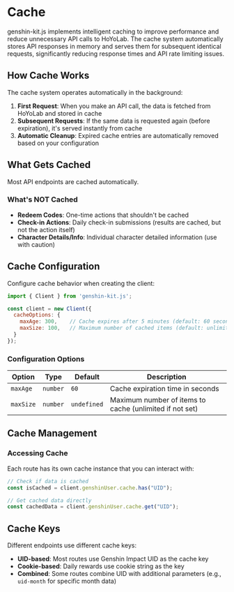 # Cache

genshin-kit.js implements intelligent caching to improve performance and reduce unnecessary API calls to HoYoLab. The cache system automatically stores API responses in memory and serves them for subsequent identical requests, significantly reducing response times and API rate limiting issues.

## How Cache Works

The cache system operates automatically in the background:

1. **First Request**: When you make an API call, the data is fetched from HoYoLab and stored in cache
2. **Subsequent Requests**: If the same data is requested again (before expiration), it's served instantly from cache
3. **Automatic Cleanup**: Expired cache entries are automatically removed based on your configuration

## What Gets Cached

Most API endpoints are cached automatically.

### What's NOT Cached

- **Redeem Codes**: One-time actions that shouldn't be cached
- **Check-in Actions**: Daily check-in submissions (results are cached, but not the action itself)
- **Character Details/Info**: Individual character detailed information (use with caution)

## Cache Configuration

Configure cache behavior when creating the client:

```javascript
import { Client } from 'genshin-kit.js';

const client = new Client({
  cacheOptions: {
    maxAge: 300,    // Cache expires after 5 minutes (default: 60 seconds)
    maxSize: 100,   // Maximum number of cached items (default: unlimited)
  }
});
```

### Configuration Options

| Option | Type | Default | Description |
|--------|------|---------|-------------|
| `maxAge` | `number` | `60` | Cache expiration time in seconds |
| `maxSize` | `number` | `undefined` | Maximum number of items to cache (unlimited if not set) |

## Cache Management

### Accessing Cache

Each route has its own cache instance that you can interact with:

```javascript
// Check if data is cached
const isCached = client.genshinUser.cache.has("UID");

// Get cached data directly
const cachedData = client.genshinUser.cache.get("UID");
```

## Cache Keys

Different endpoints use different cache keys:

- **UID-based**: Most routes use Genshin Impact UID as the cache key
- **Cookie-based**: Daily rewards use cookie string as the key
- **Combined**: Some routes combine UID with additional parameters (e.g., `uid-month` for specific month data)

